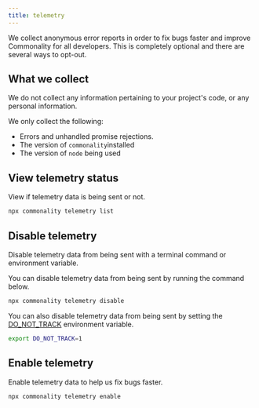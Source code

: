 ```yaml
---
title: telemetry
---
```


We collect anonymous error reports in order to fix bugs faster and improve Commonality for all developers.
This is completely optional and there are several ways to opt-out.

## What we collect

We do not collect any information pertaining to your project's code, or any personal information.

We only collect the following:

- Errors and unhandled promise rejections.
- The version of `commonality`installed
- The version of `node` being used

## View telemetry status

View if telemetry data is being sent or not.

```bash
npx commonality telemetry list
```

## Disable telemetry

Disable telemetry data from being sent with a terminal command or environment variable.

You can disable telemetry data from being sent by running the command below.

```bash
npx commonality telemetry disable
```

You can also disable telemetry data from being sent by setting the [DO_NOT_TRACK](https://consoledonottrack.com/) environment variable.

```bash
export DO_NOT_TRACK=1
```

## Enable telemetry

Enable telemetry data to help us fix bugs faster.

```bash
npx commonality telemetry enable
```

